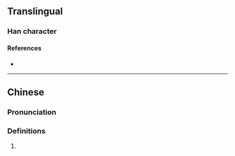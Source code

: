 {{character info/new}}
==Translingual==

===Han character===
{{Han char|rn=85|rad=水|as=17|sn=20|four=36121|canj=EWLN|ids=⿰氵罽}}

====References====
* {{Han ref|kx=0660.320|dkj=18691|dj=1070.230|hdz=31788.060|uh=7031|ud=28721|bh=F460|bd=62560}}

----

==Chinese==
{{zh-forms}}

===Pronunciation===
{{zh-pron
|m=jì
|c=gai3
|mc=y
|oc=y
|ma=
|cat=
}}

===Definitions===
{{zh-hanzi}}

# {{rfdef|lang=zh}}